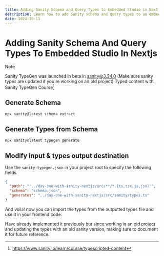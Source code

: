 ```yaml
---
title: Adding Sanity Schema and Query Types to Embedded Studio in Next.js
description: Learn how to add Sanity schema and query types to an embedded studio in Next.js. Follow this guide to generate and integrate types for a seamless development experience.
date: 2024-10-11
---
```


# Adding Sanity Schema And Query Types To Embedded Studio In Nextjs

> [!NOTE]
> Sanity TypeGen was launched in beta in [sanity@3.34.0](https://github.com/sanity-io/sanity/releases/tag/v3.40.0) (Make sure sanity types are updated if you're working on an old project)
> Typed content with Sanity TypeGen Course[^1]

## Generate Schema

```bash
npx sanity@latest schema extract
```

## Generate Types from Schema

```bash
npx sanity@latest typegen generate
```

## Modify input & types output destination

Use the `sanity-typegen.json` in your project root to specify the following fields.

```json
{
  "path": "'../day-one-with-sanity-nextjs/src/**/*.{ts,tsx,js,jsx}'",
  "schema": "schema.json",
  "generates": "../day-one-with-sanity-nextjs/src/sanity/types.ts"
}
```

And voila! now you can import the types from the outputted types file and use it in your frontend code.

Have already implemented it previously but since working in an [old project](https://github.com/Sundar-Clinic/Main-Website) and updating the types with an old sanity version, making sure to document it for future reference.

[^1]: https://www.sanity.io/learn/course/typescripted-content
